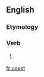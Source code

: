 ==English==

===Etymology===
{{suffix|use|est|lang=en}}

===Verb===
{{head|en|verb form}}

# {{en-archaic second-person singular of|use|lang=en}}

[[fr:usest]]